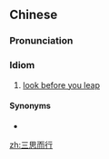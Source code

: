 ==Chinese==
{{zh-forms|type=211}}

===Pronunciation===
{{zh-pron
|m=sānsī'érxíng,sànsī'érxíng,2nb=variant
|c=saam3 si1 ji4 hang4
|mn=kh:sàm-su-jî-hêng/tp:sàm-su-lî-hêng/qz:sàm-sir-lî-hêng/xm:sam-su-lî-hêng
|cat=id
}}

===Idiom===
{{zh-idiom}}

# [[look before you leap]]

====Synonyms====
* {{zh-l|三思而後行}}

[[zh:三思而行]]